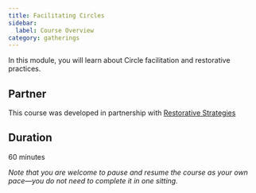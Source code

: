 ```yaml
---
title: Facilitating Circles
sidebar:
  label: Course Overview
category: gatherings
---
```


In this module, you will learn about Circle facilitation and restorative practices.

## Partner

This course was developed in partnership with [Restorative Strategies](https://www.restorativestrategies.expert)

## Duration

60 minutes

_Note that you are welcome to pause and resume the course as your own pace—you do not need to complete it in one sitting._

